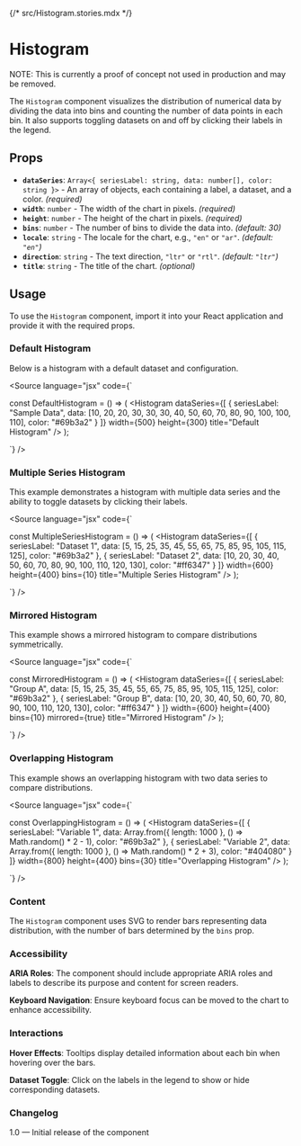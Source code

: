 {/* src/Histogram.stories.mdx */}


<Meta of={HistogramStories} />

# Histogram

NOTE: This is currently a proof of concept not used in production and may be removed.

The `Histogram` component visualizes the distribution of numerical data by dividing the data into bins and counting the number of data points in each bin. It also supports toggling datasets on and off by clicking their labels in the legend.

## Props

* **`dataSeries`**: `Array<{ seriesLabel: string, data: number[], color: string }>` - An array of objects, each containing a label, a dataset, and a color. *(required)*
* **`width`**: `number` - The width of the chart in pixels. *(required)*
* **`height`**: `number` - The height of the chart in pixels. *(required)*
* **`bins`**: `number` - The number of bins to divide the data into. *(default: 30)*
* **`locale`**: `string` - The locale for the chart, e.g., `"en"` or `"ar"`. *(default: `"en"`)*
* **`direction`**: `string` - The text direction, `"ltr"` or `"rtl"`. *(default: `"ltr"`)*
* **`title`**: `string` - The title of the chart. *(optional)*

## Usage

To use the `Histogram` component, import it into your React application and provide it with the required props.

### Default Histogram

Below is a histogram with a default dataset and configuration.

<Canvas />

<Source
  language="jsx"
  code={`

const DefaultHistogram = () => (
  <Histogram
    dataSeries={[
      { 
        seriesLabel: "Sample Data", 
        data: [10, 20, 20, 30, 30, 30, 40, 50, 60, 70, 80, 90, 100, 100, 110],
        color: "#69b3a2"
      }
    ]}
    width={500}
    height={300}
    title="Default Histogram"
  />
);

`}
/>

### Multiple Series Histogram

This example demonstrates a histogram with multiple data series and the ability to toggle datasets by clicking their labels.

<Canvas />

<Source
  language="jsx"
  code={`

const MultipleSeriesHistogram = () => (
  <Histogram
    dataSeries={[
      { 
        seriesLabel: "Dataset 1", 
        data: [5, 15, 25, 35, 45, 55, 65, 75, 85, 95, 105, 115, 125],
        color: "#69b3a2"
      },
      { 
        seriesLabel: "Dataset 2", 
        data: [10, 20, 30, 40, 50, 60, 70, 80, 90, 100, 110, 120, 130],
        color: "#ff6347"
      }
    ]}
    width={600}
    height={400}
    bins={10}
    title="Multiple Series Histogram"
  />
);

`}
/>

### Mirrored Histogram

This example shows a mirrored histogram to compare distributions symmetrically.

<Canvas />

<Source
  language="jsx"
  code={`

const MirroredHistogram = () => (
  <Histogram
    dataSeries={[
      { 
        seriesLabel: "Group A", 
        data: [5, 15, 25, 35, 45, 55, 65, 75, 85, 95, 105, 115, 125],
        color: "#69b3a2"
      },
      { 
        seriesLabel: "Group B", 
        data: [10, 20, 30, 40, 50, 60, 70, 80, 90, 100, 110, 120, 130],
        color: "#ff6347"
      }
    ]}
    width={600}
    height={400}
    bins={10}
    mirrored={true}
    title="Mirrored Histogram"
  />
);

`}
/>

### Overlapping Histogram

This example shows an overlapping histogram with two data series to compare distributions.

<Canvas />

<Source
  language="jsx"
  code={`

const OverlappingHistogram = () => (
  <Histogram
    dataSeries={[
      { 
        seriesLabel: "Variable 1", 
        data: Array.from({ length: 1000 }, () => Math.random() * 2 - 1),
        color: "#69b3a2"
      },
      { 
        seriesLabel: "Variable 2", 
        data: Array.from({ length: 1000 }, () => Math.random() * 2 + 3),
        color: "#404080"
      }
    ]}
    width={800}
    height={400}
    bins={30}
    title="Overlapping Histogram"
  />
);

`}
/>

### Content

The `Histogram` component uses SVG to render bars representing data distribution, with the number of bars determined by the `bins` prop.

### Accessibility

**ARIA Roles**: The component should include appropriate ARIA roles and labels to describe its purpose and content for screen readers.

**Keyboard Navigation**: Ensure keyboard focus can be moved to the chart to enhance accessibility.

### Interactions

**Hover Effects**: Tooltips display detailed information about each bin when hovering over the bars.

**Dataset Toggle**: Click on the labels in the legend to show or hide corresponding datasets.

### Changelog

1.0 — Initial release of the component
